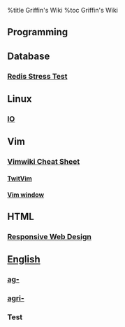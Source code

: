 %title Griffin's Wiki
%toc Griffin's Wiki

== Programming ==

== Database ==
=== [[Redis Stress Test]] ===

== Linux ==
=== [[IO]] ===

== Vim ==
=== [[Vimwiki Cheat Sheet]] ===
==== [[TwitVim]] ====
==== [[Vim window]] ====

== HTML ==
=== [[Responsive Web Design]] ===

== [[English]] ==
=== [[ag-]] ===
=== [[agri-]] ===

=== Test ===
